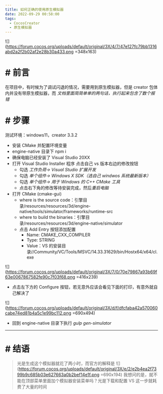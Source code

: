 ```yaml
---
title: 如何正确的使用原生模拟器
date: 2022-09-29 00:58:00
tags:
  - CocosCreator
  - 原生模拟器
---
```


![](https://forum.cocos.org/uploads/default/original/3X/4/7/47e127fc79bb1316abd2a2f2b02af2e28b30a433.png =348x163)

# # 前言

在项目中，有时候为了调试闪退的情况，需要用到原生模拟器，但是 creator 包体内并没有带原生模拟器，而 _文档里面简简单单的两句话，执行起来包含了数个报错_

# # 步骤

测试环境：windows11，creator 3.3.2

- 安装 CMake 并配置环境变量
- engine-native 目录下 npm i
- 确保电脑已经安装了 Visual Studio 20XX
- 打开 Visual Studio Installer 程序
  点击自己 vs 版本右边的修改按钮
  - 勾选 _工作负荷-> Visual Studio 扩展开发_
  - 勾选 _单个组件-> Windows X SDK（选自己 windwos 系统最新版本）_
  - 勾选 _单个组件-> 用于 Windows 的 C++ CMake 工具_
  - 点击右下角的修改等待安装完成，然后*重启电脑*
- 打开 CMake (cmake-gui)
  - where is the source code：引擎目录/resources/resources/3d/engine-native/tools/simulator/frameworks/runtime-src
  - where to build the binaries：引擎目录/resources/resources/3d/engine-native/simulator
  - 点击 Add Entry 按钮添加配置
    - Name: CMAKE_CXX_COMPILER
    - Type: STRING
    - Value：VS 的安装目录//Community/VC/Tools/MSVC/14.33.31629/bin/Hostx64/x64/cl.exe

![](https://forum.cocos.org/uploads/default/original/3X/7/0/70e79867a93b69f63e0067867582fe90c7f03f68.png =416x239)

- 点击左下方的 Configure 按钮，若无意外应该会看见下面的打印，有意外就自己解决了

![](https://forum.cocos.org/uploads/default/original/3X/d/f/dfcfaba42a570060cabe74ed81b4a5c1e99bc112.png =690x494)

- 回到 engine-native 目录下执行 _gulp gen-simulator_

---

# # 结语

> 光是生成这个模拟器就花了两小时，而官方的解释是
> ![](https://forum.cocos.org/uploads/default/original/3X/e/2/e2b4ea2f7399b9c685b03e627663a0b2bef14e1f.png =690x194)
> 我想问的是，就不能在顶部菜单里面加个模拟器安装菜单吗？光是下载和配置 VS 这一步就耗费了大量的时间
